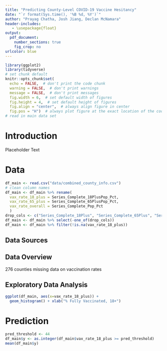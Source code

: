 ```yaml
---
title: "Predicting County-Level COVID-19 Vaccine Hesitancy"
date: "`r format(Sys.time(), '%B %d, %Y')`"
author: "Prayag Chatha, Josh Jiang, Declan McNamara"
header-includes:
   - \usepackage{float}
output: 
  pdf_document:
    number_sections: true
    fig_crop: no
urlcolor: blue
---
```


```r
library(ggplot2)
library(tidyverse)
# set chunk default
knitr::opts_chunk$set(
  echo = FALSE,  # don't print the code chunk
  warning = FALSE,  # don't print warnings
  message = FALSE,  # don't print messages
  fig.width = 6,  # set default width of figures
  fig.height = 4,  # set default height of figures
  fig.align = "center",  # always align figure in center
  fig.pos = "H")  # always plot figure at the exact location of the code
# read in main data set
```

# Introduction

Placeholder Text

# Data
```r
df_main <- read.csv("data/combined_county_info.csv")
# clean column names
df_main <- df_main %>% rename(
  vax_rate_18_plus = Series_Complete_18PlusPop_Pct,
  vax_rate_65_plus = Series_Complete_65PlusPop_Pct,
  vax_rate_overall = Series_Complete_Pop_Pct
  )
drop_cols <- c("Series_Complete_18Plus", "Series_Complete_65Plus", "Series_Complete_Yes")
df_main <- df_main %>% select(-one_of(drop_cols))
df_main <- df_main %>% filter(!is.na(vax_rate_18_plus))
```

## Data Sources

## Data Overview

276 counties missing data on vaccination rates

## Exploratory Data Analysis

```r
ggplot(df_main, aes(x=vax_rate_18_plus)) +
  geom_histogram() + xlab("% Fully Vaccinated, 18+")
```
# Prediction

```r
pred_threshold <- 44
df_main$y <- as.integer(df_main$vax_rate_18_plus >= pred_threshold)
mean(df_main$y)
```

